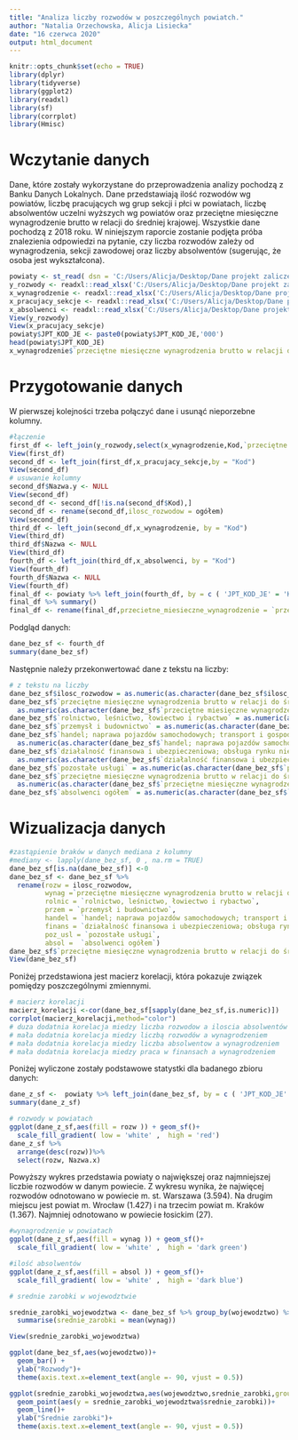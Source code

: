 ```yaml
---
title: "Analiza liczby rozwodów w poszczególnych powiatch."
author: "Natalia Orzechowska, Alicja Lisiecka"
date: "16 czerwca 2020"
output: html_document
---
```


```r
knitr::opts_chunk$set(echo = TRUE)
library(dplyr)
library(tidyverse)
library(ggplot2)
library(readxl)
library(sf)
library(corrplot)
library(Hmisc)
```

# Wczytanie danych

Dane, które zostały wykorzystane do przeprowadzenia analizy pochodzą z Banku Danych Lokalnych. Dane przedstawiają ilość rozwodów wg powiatów, liczbę pracujących wg grup sekcji i płci w powiatach, liczbę absolwentów uczelni wyższych wg powiatów oraz przeciętne miesięczne wynagrodzenie brutto w relacji do średniej krajowej. Wszystkie dane pochodzą z 2018  roku. W niniejszym raporcie zostanie podjęta próba znalezienia odpowiedzi na pytanie, czy liczba rozwodów zależy od wynagrodzenia, sekcji zawodowej oraz liczby absolwentów (sugerując, że osoba jest wykształcona).


```r
powiaty <- st_read( dsn = 'C:/Users/Alicja/Desktop/Dane projekt zaliczeniowy/PRG_jednostki_administracyjne_v40_SZPRG/Powiaty.shp' )
y_rozwody <- readxl::read_xlsx('C:/Users/Alicja/Desktop/Dane projekt zaliczeniowy/rozwody.xlsx', sheet = 2)
x_wynagrodzenie <- readxl::read_xlsx('C:/Users/Alicja/Desktop/Dane projekt zaliczeniowy/wynagrodzenie.xlsx', sheet = 2)
x_pracujacy_sekcje <- readxl::read_xlsx('C:/Users/Alicja/Desktop/Dane projekt zaliczeniowy/pracujacy_sekcje.xlsx', sheet = 2)
x_absolwenci <- readxl::read_xlsx('C:/Users/Alicja/Desktop/Dane projekt zaliczeniowy/absolwenci.xlsx', sheet = 2)
View(y_rozwody)
View(x_pracujacy_sekcje)
powiaty$JPT_KOD_JE <- paste0(powiaty$JPT_KOD_JE,'000')
head(powiaty$JPT_KOD_JE)
x_wynagrodzenie$`przeciętne miesięczne wynagrodzenia brutto w relacji do średniej krajowej (Polska=100)`
```


# Przygotowanie danych

W pierwszej kolejności trzeba połączyć dane i usunąć nieporzebne kolumny.
```r
#łączenie
first_df <- left_join(y_rozwody,select(x_wynagrodzenie,Kod,`przeciętne miesięczne wynagrodzenia brutto w relacji do średniej krajowej (Polska=100)`) , by = "Kod")
View(first_df)
second_df <- left_join(first_df,x_pracujacy_sekcje,by = "Kod")
View(second_df)
# usuwanie kolumny 
second_df$Nazwa.y <- NULL
View(second_df)
second_df <- second_df[!is.na(second_df$Kod),]
second_df <- rename(second_df,ilosc_rozwodow = ogółem)
View(second_df)
third_df <- left_join(second_df,x_wynagrodzenie, by = "Kod")
View(third_df)
third_df$Nazwa <- NULL
View(third_df)
fourth_df <- left_join(third_df,x_absolwenci, by = "Kod")
View(fourth_df)
fourth_df$Nazwa <- NULL
View(fourth_df)
final_df <- powiaty %>% left_join(fourth_df, by = c ( 'JPT_KOD_JE' = 'Kod'))
final_df %>% summary()
final_df <- rename(final_df,przecietne_miesieczne_wynagrodzenie = `przeciętne miesięczne wynagrodzenia brutto w relacji do średniej krajowej (Polska=100).y`)
```



Podgląd danych:
```r
dane_bez_sf <- fourth_df
summary(dane_bez_sf)
```


Następnie należy przekonwertować dane z tekstu na liczby:
```r
# z tekstu na liczby
dane_bez_sf$ilosc_rozwodow = as.numeric(as.character(dane_bez_sf$ilosc_rozwodow ))
dane_bez_sf$`przeciętne miesięczne wynagrodzenia brutto w relacji do średniej krajowej (Polska=100).x` = 
  as.numeric(as.character(dane_bez_sf$`przeciętne miesięczne wynagrodzenia brutto w relacji do średniej krajowej (Polska=100).x` ))
dane_bez_sf$`rolnictwo, leśnictwo, łowiectwo i rybactwo` = as.numeric(as.character(dane_bez_sf$`rolnictwo, leśnictwo, łowiectwo i rybactwo`))
dane_bez_sf$`przemysł i budownictwo` = as.numeric(as.character(dane_bez_sf$`przemysł i budownictwo` ))
dane_bez_sf$`handel; naprawa pojazdów samochodowych; transport i gospodarka magazynowa; zakwaterowanie i gastronomia; informacja i komunikacja` = 
  as.numeric(as.character(dane_bez_sf$`handel; naprawa pojazdów samochodowych; transport i gospodarka magazynowa; zakwaterowanie i gastronomia; informacja i komunikacja`))
dane_bez_sf$`działalność finansowa i ubezpieczeniowa; obsługa rynku nieruchomości` = 
  as.numeric(as.character(dane_bez_sf$`działalność finansowa i ubezpieczeniowa; obsługa rynku nieruchomości`)) 
dane_bez_sf$`pozostałe usługi` = as.numeric(as.character(dane_bez_sf$`pozostałe usługi`)) 
dane_bez_sf$`przeciętne miesięczne wynagrodzenia brutto w relacji do średniej krajowej (Polska=100).y` = 
  as.numeric(as.character(dane_bez_sf$`przeciętne miesięczne wynagrodzenia brutto w relacji do średniej krajowej (Polska=100).y`)) 
dane_bez_sf$`absolwenci ogółem` = as.numeric(as.character(dane_bez_sf$`absolwenci ogółem`))
```




# Wizualizacja danych

```r
#zastąpienie braków w danych mediana z kolumny 
#mediany <- lapply(dane_bez_sf, 0 , na.rm = TRUE)
dane_bez_sf[is.na(dane_bez_sf)] <-0
dane_bez_sf <- dane_bez_sf %>%
  rename(rozw = ilosc_rozwodow,
         wynag =`przeciętne miesięczne wynagrodzenia brutto w relacji do średniej krajowej (Polska=100).x`,
         rolnic = `rolnictwo, leśnictwo, łowiectwo i rybactwo`,
         przem = `przemysł i budownictwo`,
         handel = `handel; naprawa pojazdów samochodowych; transport i gospodarka magazynowa; zakwaterowanie i gastronomia; informacja i komunikacja`,
         finans = `działalność finansowa i ubezpieczeniowa; obsługa rynku nieruchomości`,
         poz_usl = `pozostałe usługi`,
         absol =  `absolwenci ogółem`)
dane_bez_sf$`przeciętne miesięczne wynagrodzenia brutto w relacji do średniej krajowej (Polska=100).y` <- NULL
View(dane_bez_sf)
```



Poniżej przedstawiona jest macierz korelacji, która pokazuje związek pomiędzy poszczególnymi zmiennymi.

```r
# macierz korelacji 
macierz_korelacji <-cor(dane_bez_sf[sapply(dane_bez_sf,is.numeric)])
corrplot(macierz_korelacji,method="color")
# duza dodatnia korelacja miedzy liczba rozwodow a iloscia absolwentów
# mała dodatnia korelacja miedzy liczbą rozwodów a wynagrodzeniem 
# mała dodatnia korelacja miedzy liczba absolwentow a wynagrodzeniem
# mała dodatnia korelacja miedzy praca w finansach a wynagrodzeniem
```




Poniżej wyliczone zostały podstawowe statystki dla badanego zbioru danych:
```r
dane_z_sf <-  powiaty %>% left_join(dane_bez_sf, by = c ( 'JPT_KOD_JE' = 'Kod'))
summary(dane_z_sf)
```



```r
# rozwody w powiatach 
ggplot(dane_z_sf,aes(fill = rozw )) + geom_sf()+
  scale_fill_gradient( low = 'white' ,  high = 'red')
dane_z_sf %>%
  arrange(desc(rozw))%>%
  select(rozw, Nazwa.x)
```
Powyższy wykres przedstawia powiaty o największej oraz najmniejszej liczbie rozwodów w danym powiecie. Z wykresu wynika, że najwięcej rozwodów odnotowano w powiecie m. st. Warszawa (3.594). Na drugim miejscu jest powiat m. Wrocław (1.427) i na trzecim powiat m. Kraków (1.367). Najmniej odnotowano w powiecie łosickim (27).




```r
#wynagrodzenie w powiatach 
ggplot(dane_z_sf,aes(fill = wynag )) + geom_sf()+
  scale_fill_gradient( low = 'white' ,  high = 'dark green')
```


```r
#ilość absolwentów
ggplot(dane_z_sf,aes(fill = absol )) + geom_sf()+
  scale_fill_gradient( low = 'white' ,  high = 'dark blue')
```



```r
# srednie zarobki w wojewodztwie

srednie_zarobki_wojewodztwa <- dane_bez_sf %>% group_by(wojewodztwo) %>%
  summarise(srednie_zarobki = mean(wynag))

View(srednie_zarobki_wojewodztwa)

ggplot(dane_bez_sf,aes(wojewodztwo))+
  geom_bar() + 
  ylab("Rozwody")+
  theme(axis.text.x=element_text(angle =- 90, vjust = 0.5))

ggplot(srednie_zarobki_wojewodztwa,aes(wojewodztwo,srednie_zarobki,group =1)) +
  geom_point(aes(y = srednie_zarobki_wojewodztwa$srednie_zarobki))+
  geom_line()+
  ylab("Średnie zarobki")+
  theme(axis.text.x=element_text(angle =- 90, vjust = 0.5))


```





